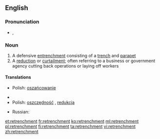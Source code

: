 ==English==

===Pronunciation===
* {{IPA|/rɪˈtrentʃ.mənt/}}, {{X-SAMPA|/rI"trEntS.m@nt/}}

===Noun===
{{wikipedia}}
{{en-noun}}

# A defensive [[entrenchment]] consisting of a [[trench]] and [[parapet]]
# A [[reduction]] or [[curtailment]]; often referring to a business or government agency cutting back operations or laying off workers

====Translations====
{{trans-top|a defensive entrenchment}}
* Polish: [[oszańcowanie]] {{n}}
{{trans-mid}}
{{trans-bottom}}

{{trans-top|a reduction or curtailment}}
* {{trreq|Finnish}}
* Polish: [[oszczędność]] {{f}}, [[redukcja]] {{f}}
{{trans-mid}}
* Russian: {{t|ru|сокращение|n|tr=sokraščénije|sc=Cyrl}}
{{trans-bottom}}

[[et:retrenchment]]
[[fr:retrenchment]]
[[ko:retrenchment]]
[[ml:retrenchment]]
[[pl:retrenchment]]
[[fi:retrenchment]]
[[ta:retrenchment]]
[[vi:retrenchment]]
[[zh:retrenchment]]